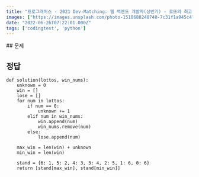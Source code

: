```yaml
---
title: "프로그래머스 - 2021 Dev-Matching: 웹 백엔드 개발자(상반기) - 로또의 최고 순위와 최저 순위"
images: ["https://images.unsplash.com/photo-1518688248740-7c31f1a945c4?crop=entropy&cs=tinysrgb&fit=max&fm=jpg&ixid=MnwxMTc3M3wwfDF8c2VhcmNofDF8fGxvdHRvfGVufDB8fHx8MTY1NjIyODE1NA&ixlib=rb-1.2.1&q=80&w=2000"]
date: "2022-06-26T07:22:01.000Z"
tags: ['codingtest', 'python']
---
```


<TOCInline toc={props.toc} asDisclosure />
## 문제

[](https://programmers.co.kr/learn/courses/30/lessons/77484)

## 정답

```
def solution(lottos, win_nums):
    unknown = 0
    win = []
    lose = []
    for num in lottos:
        if num == 0:
            unknown += 1
        elif num in win_nums:
            win.append(num)
            win_nums.remove(num)
        else:
            lose.append(num)

    max_win = len(win) + unknown
    min_win = len(win)

    stand = {6: 1, 5: 2, 4: 3, 3: 4, 2: 5, 1: 6, 0: 6}
    return [stand[max_win], stand[min_win]]

```
